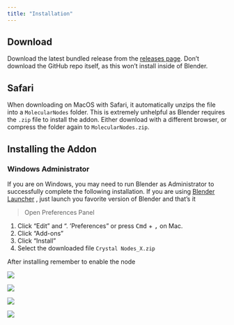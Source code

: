 ```yaml
---
title: "Installation"
---
```


## Download

Download the latest bundled release from the [releases page](https://github.com/giorgioluciano/CrystalNodes/tree/main/CrystalNodes/releases). Don't download the GitHub repo itself, as this won't install inside of Blender.


::: callout-note
# Safari

When downloading on MacOS with Safari, it automatically unzips the file into a `MolecularNodes` folder. This is extremely unhelpful as Blender requires the `.zip` file to install the addon. Either download with a different browser, or compress the folder again to `MolecularNodes.zip`.
:::

## Installing the Addon

::: callout-warning
### Windows Administrator

If you are on Windows, you may need to run Blender as Administrator to successfully complete the following installation.
If you are using [Blender Launcher](https://dotbow.github.io/Blender-Launcher/) , just launch you favorite version of Blender and that's it
:::

> Open Preferences Panel

1. Click "Edit" and 
". 'Preferences" or press <kbd>Cmd</kbd> + <kbd> ,</kbd> on Mac.
3. Click "Add-ons"
4. Click "Install"
5. Select the downloaded file `Crystal Nodes_X.zip` 

After installing remember to enable the node

![](images/cn-pref-install-01.png)

![](images/cn-pref-install-02.png)

![](images/cn-pref-install-03.png)

![](images/cn-pref-install-04.png)

